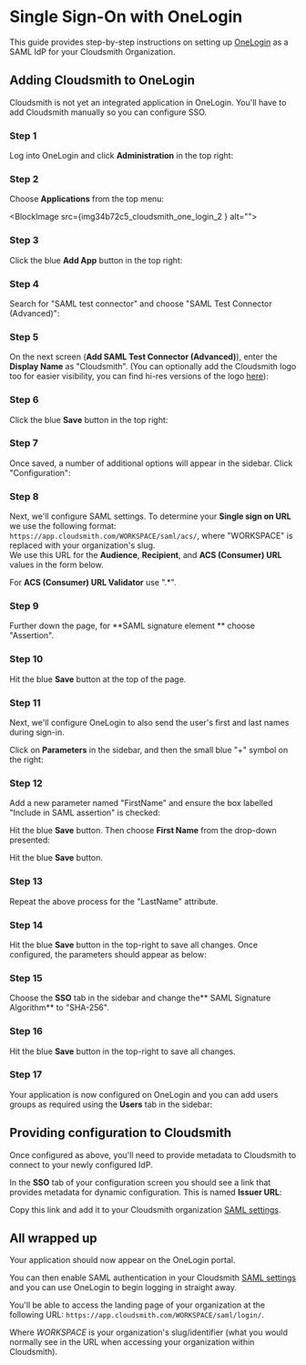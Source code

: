 
# Single Sign-On with OneLogin

This guide provides step-by-step instructions on setting up [OneLogin](https://www.onelogin.com/) as a SAML IdP for your Cloudsmith Organization.

## Adding Cloudsmith to OneLogin

Cloudsmith is not yet an integrated application in OneLogin. You'll have to add Cloudsmith manually so you can configure SSO.

### Step 1
Log into OneLogin and click **Administration** in the top right:

<BlockImage src={img82cb58d_cloudsmith_one_login_1} alt=""></BlockImage>

### Step 2
Choose **Applications** from the top menu:

<BlockImage src={img34b72c5_cloudsmith_one_login_2 } alt=""></BlockImage>

### Step 3
Click the blue **Add App** button in the top right:

<BlockImage src={img86bddab_cloudsmith_one_login_3} alt=""></BlockImage>

### Step 4

Search for "SAML test connector" and choose "SAML Test Connector (Advanced)":

<BlockImage src={img0027387_cloudsmith_one_login_4} alt=""></BlockImage>

### Step 5
On the next screen (**Add SAML Test Connector (Advanced)**), enter the **Display Name** as "Cloudsmith". (You can optionally add the Cloudsmith logo too for easier visibility, you can find hi-res versions of the logo [here](https://cloudsmith.com/company/brand)):

### Step 6
Click the blue **Save** button in the top right:

<BlockImage src={img3e15f56_cloudsmith_one_login_6} alt=""></BlockImage>

### Step 7
Once saved, a number of additional options will appear in the sidebar. Click "Configuration":

<BlockImage src={imgadeced6_cloudsmith_one_login_7} alt=""></BlockImage>

### Step 8
Next, we'll configure SAML settings. To determine your **Single sign on URL** we use the following format: `https://app.cloudsmith.com/WORKSPACE/saml/acs/`, where "WORKSPACE" is replaced with your organization's slug.  
We use this URL for the **Audience**, **Recipient**, and **ACS (Consumer) URL** values in the form below.

For **ACS (Consumer) URL Validator** use ".\*".

<BlockImage src={img21f39b8_Screen_Shot_2019_07_16_at_00_26_21} alt=""></BlockImage>

### Step 9
Further down the page, for **SAML signature element ** choose "Assertion".

<BlockImage src={img9e74fe9_cloudsmith_one_login_9} alt=""></BlockImage>

### Step 10
Hit the blue **Save** button at the top of the page.

### Step 11
Next, we'll configure OneLogin to also send the user's first and last names during sign-in.

Click on **Parameters** in the sidebar, and then the small blue "+" symbol on the right:

<BlockImage src={img24cfb10_1} alt=""></BlockImage>


### Step 12
Add a new parameter named "FirstName" and ensure the box labelled "Include in SAML assertion" is checked:

<BlockImage src={imgaf16926_11} alt=""></BlockImage>

Hit the blue **Save** button. Then choose **First Name** from the drop-down presented:

<BlockImage src={imgfaf1d96_cloudsmith_one_login_11} alt=""></BlockImage>

Hit the blue **Save** button.

### Step 13
Repeat the above process for the "LastName" attribute.

### Step 14
Hit the blue **Save** button in the top-right to save all changes. Once configured, the parameters should appear as below:

<BlockImage src={img08c9329_image} alt=""></BlockImage>

### Step 15
Choose the **SSO** tab in the sidebar and change the** SAML Signature Algorithm** to "SHA-256".

<BlockImage src={imgfa71597_cloudsmith_one_login_12} alt=""></BlockImage>

### Step 16
Hit the blue **Save** button in the top-right to save all changes.

### Step 17
Your application is now configured on OneLogin and you can add users groups as required using the **Users** tab in the sidebar:

<BlockImage src={img43482ad_cloudsmith_one_login_13} alt=""></BlockImage>

## Providing configuration to Cloudsmith

Once configured as above, you'll need to provide metadata to Cloudsmith to connect to your newly configured IdP.

In the **SSO** tab of your configuration screen you should see a link that provides metadata for dynamic configuration. This is named **Issuer URL**:

<BlockImage src={img32b32f1_cloudsmith_one_login_14} alt=""></BlockImage>

Copy this link and add it to your Cloudsmith organization [SAML settings](/authentication/single-sign-on#enable-saml).

## All wrapped up

Your application should now appear on the OneLogin portal.

You can then enable SAML authentication in your Cloudsmith [SAML settings](/authentication/single-sign-on#enable-saml) and you can use OneLogin to begin logging in straight away.

You'll be able to access the landing page of your organization at the following URL:
`https://app.cloudsmith.com/WORKSPACE/saml/login/`.

Where _WORKSPACE_ is your organization's slug/identifier (what you would normally see in the URL when accessing your organization within Cloudsmith).
